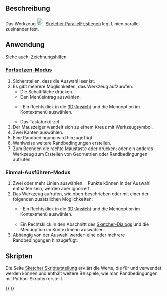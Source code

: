 <languages/>

{{Docnav/de
|[[Sketcher_ConstrainVertical/de|VertikalFestlegen]]
|[[Sketcher_ConstrainPerpendicular/de|RechtwinkligFestlegen]]
|[[Sketcher_Workbench/de|Sketcher]]
|IconL=Sketcher_ConstrainVertical.svg
|IconR=Sketcher_ConstrainPerpendicular.svg
|IconC=Workbench_Sketcher.svg
}}

{{GuiCommand/de
|Name=Sketcher ConstrainParallel
|Name/de=Sketcher ParallelFestlegen
|MenuLocation=Skizze → Sketcher-Randbedingungen → Parallel festlegen
|Workbenches=[[Sketcher_Workbench/de|Sketcher]]
|Shortcut={{KEY|P}}
|SeeAlso=
}}

<span id="Description"></span>
==Beschreibung== 

Das Werkzeug [[Image:Sketcher_ConstrainParallel.svg|24px]] [[Sketcher_ConstrainParallel/de|Sketcher ParallelFestlegen]] legt Linien parallel zueinander fest.

<span id="Usage"></span>
==Anwendung==

Siehe auch: [[Sketcher_Workbench/de#Zeichnungshilfen|Zeichnungshilfen]].

<span id="Continue_mode"></span>
===[[Sketcher_Workbench/de#Fortsetzen-Modi|Fortsetzen-Modus]]===

# Sicherstellen, dass die Auswahl leer ist.
# Es gibt mehrere Möglichkeiten, das Werkzeug aufzurufen:
#* Die Schaltfläche {{Button|[[Image:Sketcher_ConstrainParallel.svg|16px]] [[Sketcher_ConstrainParallel/de|Parallel festlegen]]}} drücken.
#* Den Menüeintrag {{MenuCommand|Skizze → Randbedingungen → [[Image:Sketcher_ConstrainParallel.svg|16px]] Parallel festlegen}} auswählen.
#* {{Version/de|1.0}}: Ein Rechtsklick in die [[3D_View/de|3D-Ansicht]] und die Menüoption {{MenuCommand|Festlegen → [[Image:Sketcher_ConstrainParallel.svg|16px]] Parallel festlegen}} im Kontextmenü auswählen.
#* Das Tastaturkürzel {{KEY|P}}.
# Der Mauszeiger wandelt sich zu einem Kreuz mit Werkzeugsymbol.
# Zwei Kanten auswählen.
# Eine Randbedingung wird hinzugefügt.
# Wahlweise weitere Randbedingungen erstellen.
# Zum Beenden die rechte Maustaste oder {{KEY|Esc}} drücken; oder ein anderes Werkzeug zum Erstellen von Geometrien oder Randbedingungen aufrufen.

<span id="Run-once_mode"></span>
===Einmal-Ausführen-Modus===

# Zwei oder mehr Linien auswählen. {{Version/de|1.0}}: Punkte können in der Auswahl enthalten sein, werden aber ignoriert.
# Das Werkzeug aufrufen, wie oben beschrieben oder mit einer der folgenden zusätzlichen Möglichkeiten:
#* {{Version/de|1.0}}: Ein Rechtsklick in die [[3D_View/de|3D-Ansicht]] und die Menüoption {{MenuCommand|[[Image:Sketcher_ConstrainParallel.svg|16px]] Parallel festlegen}} im Kontextmenü auswählen.
#* Ein Rechtsklick in den Abschnitt {{MenuCommand|Elemente}} des [[Sketcher_Dialog|Sketcher-Dialogs]] und die Menüoption {{MenuCommand|[[Image:Sketcher_ConstrainParallel.svg|16px]] Parallel festlegen}} im Kontextmenü auswählen.
# Abhängig von der Auswahl werden eine oder mehrere Randbedingungen hinzugefügt.

<span id="Scripting"></span>
==Skripten==

{{Code|code=Sketch.addConstraint(Sketcher.Constraint('Parallel', Line1, Line2))}}

Die Seite [[Sketcher_scripting/de|Sketcher Skripterstellung]] erklärt die Werte, die für {{incode|Line1}} und {{incode|Line2}} verwendet werden können und enthält weitere Beispiele, wie man Randbedingungen mit Python-Skripten erstellt.


{{Docnav/de
|[[Sketcher_ConstrainVertical/de|VertikalFestlegen]]
|[[Sketcher_ConstrainPerpendicular/de|RechtwinkligFestlegen]]
|[[Sketcher_Workbench/de|Sketcher]]
|IconL=Sketcher_ConstrainVertical.svg
|IconR=Sketcher_ConstrainPerpendicular.svg
|IconC=Workbench_Sketcher.svg
}}

{{Sketcher_Tools_navi{{#translation:}}}}
{{Userdocnavi{{#translation:}}}}